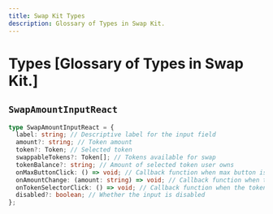 ```yaml
---
title: Swap Kit Types
description: Glossary of Types in Swap Kit.
---
```


# Types [Glossary of Types in Swap Kit.]

## `SwapAmountInputReact`

```ts
type SwapAmountInputReact = {
  label: string; // Descriptive label for the input field
  amount?: string; // Token amount
  token?: Token; // Selected token
  swappableTokens?: Token[]; // Tokens available for swap
  tokenBalance?: string; // Amount of selected token user owns
  onMaxButtonClick: () => void; // Callback function when max button is clicked
  onAmountChange: (amount: string) => void; // Callback function when the amount changes
  onTokenSelectorClick: () => void; // Callback function when the token selector is clicked
  disabled?: boolean; // Whether the input is disabled
};
```

